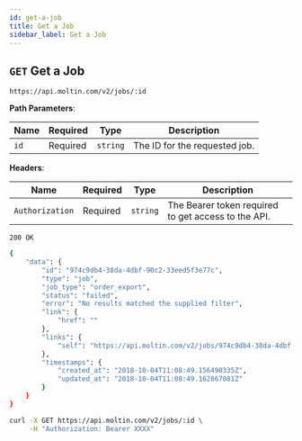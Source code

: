 ```yaml
---
id: get-a-job
title: Get a Job
sidebar_label: Get a Job
---
```


## `GET` Get a Job

```http
https://api.moltin.com/v2/jobs/:id
```

<!--DOCUSAURUS_CODE_TABS-->

<!-- Request -->

**Path Parameters**:

| Name | Required | Type | Description |
| --- | --- | --- | --- |
| `id` | Required | `string` | The ID for the requested job. |

**Headers**:

| Name | Required | Type | Description |
| --- | --- | --- | --- |
| `Authorization` | Required | `string` | The Bearer token required to get access to the API. |


<!-- Response -->

`200 OK`


```bash
{
    "data": {
        "id": "974c9db4-38da-4dbf-90c2-33eed5f3e77c",
        "type": "job",
        "job_type": "order_export",
        "status": "failed",
        "error": "No results matched the supplied filter",
        "link": {
            "href": ""
        },
        "links": {
            "self": "https://api.moltin.com/v2/jobs/974c9db4-38da-4dbf-90c2-33eed5f3e77c"
        },
        "timestamps": {
            "created_at": "2018-10-04T11:08:49.156490335Z",
            "updated_at": "2018-10-04T11:08:49.162867081Z"
        }
    }
}
```

<!--END_DOCUSAURUS_CODE_TABS-->

<!--DOCUSAURUS_CODE_TABS-->

<!--cURL-->

```bash
curl -X GET https://api.moltin.com/v2/jobs/:id \
     -H "Authorization: Bearer XXXX"
```

<!--END_DOCUSAURUS_CODE_TABS-->
